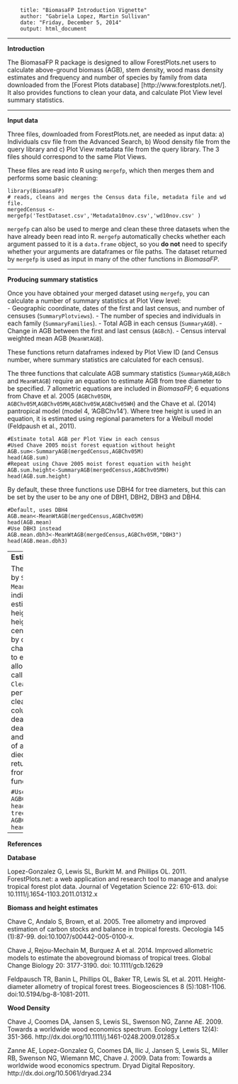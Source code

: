 <!--

        %\VignetteEngine{knitr::rmarkdown}
        %\VignetteIndexEntry{An Introduction to the BiomasaFP Package}
       
-->
        title: "BiomasaFP Introduction Vignette"
        author: "Gabriela Lopez, Martin Sullivan"
        date: "Friday, December 5, 2014"
        output: html_document
---

**Introduction**

The BiomasaFP R package is designed to allow ForestPlots.net users to calculate above-ground biomass (AGB), stem density, wood mass density estimates and frequency and number of species by family from data downloaded from the [Forest Plots database] [http://www.forestplots.net/]. It also provides functions to clean your data, and calculate Plot View level summary statistics.  

---

**Input data **

Three files, downloaded from ForestPlots.net, are needed as input data:  a) Individuals csv file from the Advanced Search, b) Wood density file  from the query library and c) Plot View metadata file from the query library. The 3 files should correspond to the same Plot Views.

These files are read into R using `mergefp`, which then merges them and performs some basic cleaning:

```
library(BiomasaFP)
# reads, cleans and merges the Census data file, metadata file and wd file.
mergedCensus <- mergefp('TestDataset.csv','Metadata10nov.csv','wd10nov.csv' )
```

`mergefp` can also be used to merge and clean these three datasets when the have already been read into R. `mergefp` automatically checks whether each argument passed to it is a `data.frame` object, so you **do not** need to specify whether your arguments are dataframes or file paths. The dataset returned by `mergefp` is used as input in many of the other functions in *BiomasaFP*.


-----

**Producing summary statistics**

Once you have obtained your merged dataset using `mergefp`, you can calculate a number of summary statistics at Plot View level:  
- Geographic coordinate, dates of the first and last census, and number of censuses (`SummaryPlotviews`).
- The number of species and individuals in each family (`SummaryFamilies`).
- Total AGB in each census (`SummaryAGB`).
- Change in AGB between the first and last census (`AGBch`).
- Census interval weighted mean AGB (`MeanWtAGB`).    

These functions return dataframes indexed by Plot View ID (and Census number, where summary statistics are calculated for each census).

The three functions that calculate AGB summary statistics (`SummaryAGB`,`AGBch` and `MeanWtAGB`) require an equation to estimate AGB from tree diameter to be specified. 7 allometric equations are included in *BiomasaFP*; 6 equations from Chave et al. 2005 (`AGBChv05DH`, `AGBChv05M`,`AGBChv05MH`,`AGBChv05W`,`AGBChv05WH`) and the Chave et al. (2014) pantropical model (model 4, 'AGBChv14'). Where tree height is used in an equation, it is estimated using regional parameters  for a Weibull model (Feldpaush et al., 2011). 

```
#Estimate total AGB per Plot View in each census
#Used Chave 2005 moist forest equation without height
AGB.sum<-SummaryAGB(mergedCensus,AGBChv05M)
head(AGB.sum)
#Repeat using Chave 2005 moist forest equation with height
AGB.sum.height<-SummaryAGB(mergedCensus,AGBChv05MH)
head(AGB.sum.height)
```

By default, these three functions use DBH4 for tree diameters, but this can be set by the user to be any one of DBH1, DBH2, DBH3 and DBH4.

```
#Default, uses DBH4
AGB.mean<-MeanWtAGB(mergedCensus,AGBChv05M)
head(AGB.mean)
#Use DBH3 instead
AGB.mean.dbh3<-MeanWtAGB(mergedCensus,AGBChv05M,"DBH3")
head(AGB.mean.dbh3)
```
----
**Estimating tree level AGB**

The allometric equations called by `SummaryAGB`,`AGBch` and `MeanWtAGB` can also be accessed individually, and return estimates of AGB and (where height is used in the equation) height for each tree in each census. Again, these use DBH4 by default, but this can be changed by the user.In addition to estimating tree level AGB, the allometric equation functions call the helper function `CleaningCensusInfo`, which performs additional data cleaning, including adding a column with whether a tree is dead/ snapped (binary, 1 if dead/ snapped, 0 otherwise) and a column with the diameter of a tree in the census before it died. These outputs are returned as part of the output from the allometric equation functions.


```
#Use DBH4 (default)
tree.AGB<-AGBChv05M(mergedCensus)
head(tree.AGB)
#Use DBH3
tree.AGB.dbh3<-AGBChv05M(mergedCensus,"DBH3")
head(tree.AGB.dbh3)
```


-----
**References**

**Database**

Lopez-Gonzalez G, Lewis SL, Burkitt M. and Phillips OL. 2011. ForestPlots.net: a web application and research tool to manage and analyse tropical forest plot data. Journal of Vegetation Science 22: 610-613. doi: 10.1111/j.1654-1103.2011.01312.x

**Biomass and height estimates**

Chave C, Andalo S, Brown, et al. 2005. Tree allometry and improved estimation of carbon stocks and balance in tropical forests. Oecologia 145 (1):87-99. doi:10.1007/s00442-005-0100-x.

Chave J, Rejou-Mechain M, Burquez A et al. 2014. Improved allometric models to estimate the aboveground biomass of tropical trees. Global Change Biology 20: 3177-3190. doi: 10.1111/gcb.12629

Feldpausch TR, Banin L, Phillips OL, Baker TR, Lewis SL et al. 2011. Height-diameter allometry of tropical forest trees. Biogeosciences 8 (5):1081-1106. doi:10.5194/bg-8-1081-2011.

**Wood Density**

Chave J, Coomes DA, Jansen S, Lewis SL, Swenson NG, Zanne AE. 2009. Towards a worldwide wood economics spectrum. Ecology Letters 12(4): 351-366. http://dx.doi.org/10.1111/j.1461-0248.2009.01285.x

Zanne AE, Lopez-Gonzalez G, Coomes DA, Ilic J, Jansen S, Lewis SL, Miller RB, Swenson NG, Wiemann MC, Chave J. 2009. Data from: Towards a worldwide wood economics spectrum. Dryad Digital Repository. http://dx.doi.org/10.5061/dryad.234
